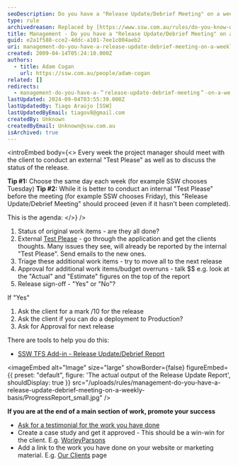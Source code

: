 ```yaml
---
seoDescription: Do you have a "Release Update/Debrief Meeting" on a weekly basis to discuss project status and client feedback?
type: rule
archivedreason: Replaced by [https://www.ssw.com.au/rules/do-you-know-what-happens-at-a-sprint-retrospective-meeting](/rules/do-you-know-what-happens-at-a-sprint-retrospective-meeting)
title: Management - Do you have a "Release Update/Debrief Meeting" on a weekly basis?
guid: e2a1f588-cce2-4ddc-a101-7ee1c004aeb2
uri: management-do-you-have-a-release-update-debrief-meeting-on-a-weekly-basis
created: 2009-04-14T05:24:10.000Z
authors:
  - title: Adam Cogan
    url: https://ssw.com.au/people/adam-cogan
related: []
redirects:
  - management-do-you-have-a-＂release-update-debrief-meeting＂-on-a-weekly-basis
lastUpdated: 2024-09-04T03:55:39.000Z
lastUpdatedBy: Tiago Araújo [SSW]
lastUpdatedByEmail: tiagov8@gmail.com
createdBy: Unknown
createdByEmail: Unknown@ssw.com.au
isArchived: true
---
```


<introEmbed
  body={<>
Every week the project manager should meet with the client to conduct an external "Test Please" as well as to discuss the status of the release.

**Tip #1:** Choose the same day each week (for example SSW chooses Tuesday)
**Tip #2:** While it is better to conduct an internal "Test Please" before the meeting (for example SSW chooses Friday), this "Release Update/Debrief Meeting" should proceed (even if it hasn't been completed).

This is the agenda:
  </>}
/>
1. Status of original work items - are they all done?
2. External [Test Please](/conduct-a-test-please-internally-and-then-with-the-client) - go through the application and get the clients thoughts. Many issues they see, will already be reported by the internal "Test Please". Send emails to the new ones.
3. Triage these additional work items - try to move all to the next release
4. Approval for additional work items/budget overruns - talk $$
   e.g. look at the "Actual" and "Estimate" figures on the top of the report
5. Release sign-off - "Yes" or "No"?

If "Yes"

1. Ask the client for a mark /10 for the release
2. Ask the client if you can do a deployment to Production?
3. Ask for Approval for next release

There are tools to help you do this:

* [SSW TFS Add-in - Release Update/Debrief Report](https://www.ssw.com.au/archive/agile-template/user-guide.html#ReleaseUpdate)


<imageEmbed
  alt="Image"
  size="large"
  showBorder={false}
  figureEmbed={{
    preset: "default",
    figure: 'The actual output of the Release Update Report',
    shouldDisplay: true
  }}
  src="/uploads/rules/management-do-you-have-a-release-update-debrief-meeting-on-a-weekly-basis/ProgressReport_small.jpg"
/>

**If you are at the end of a main section of work, promote your success**

* [Ask for a testimonial for the work you have done](/rules-to-better-software-consultants-dealing-with-clients)
* Create a case study and get it approved - This should be a win-win for the client. E.g. [WorleyParsons](https://www.ssw.com.au/company/clients/worley-parsons)
* Add a link to the work you have done on your website or marketing material. E.g. [Our Clients](https://www.ssw.com.au/company/clients) page
